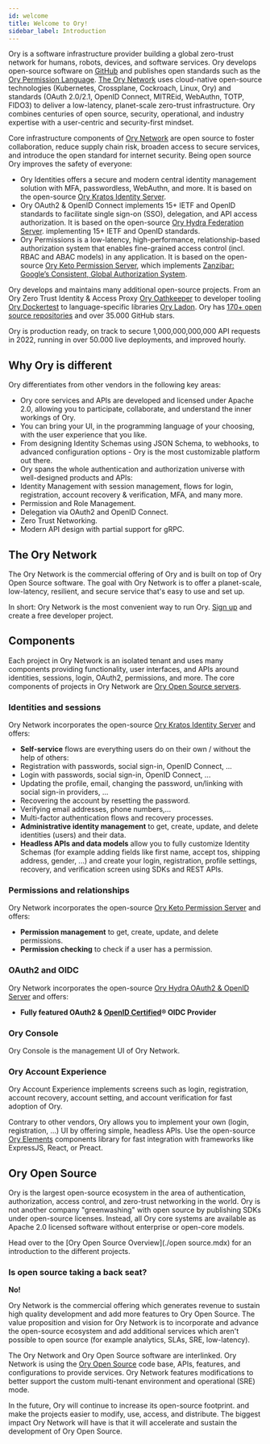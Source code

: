```yaml
---
id: welcome
title: Welcome to Ory!
sidebar_label: Introduction
---
```


Ory is a software infrastructure provider building a global zero-trust network for humans, robots, devices, and software services.
Ory develops open-source software on [GitHub](https://github.com/ory) and publishes open standards such as the
[Ory Permission Language](https://github.com/ory/keto/blob/master/docs/ory_permission_language_spec.md).
[The Ory Network](https://console.ory.sh/) uses cloud-native open-source technologies (Kubernetes, Crossplane, Cockroach, Linux,
Ory) and standards (OAuth 2.0/2.1, OpenID Connect, MITREid, WebAuthn, TOTP, FIDO3) to deliver a low-latency, planet-scale
zero-trust infrastructure. Ory combines centuries of open source, security, operational, and industry expertise with a
user-centric and security-first mindset.

Core infrastructure components of [Ory Network](https://console.ory.sh) are open source to foster collaboration, reduce supply
chain risk, broaden access to secure services, and introduce the open standard for internet security. Being open source Ory
improves the safety of everyone:

- Ory Identities offers a secure and modern central identity management solution with MFA, passwordless, WebAuthn, and more. It is
  based on the open-source [Ory Kratos Identity Server](https://github.com/ory/kratos).
- Ory OAuth2 & OpenID Connect implements 15+ IETF and OpenID standards to facilitate single sign-on (SSO), delegation, and API
  access authorization. It is based on the open-source [Ory Hydra Federation Server](https://github.com/ory/hydra). implementing
  15+ IETF and OpenID standards.
- Ory Permissions is a low-latency, high-performance, relationship-based authorization system that enables fine-grained access
  control (incl. RBAC and ABAC models) in any application. It is based on the open-source
  [Ory Keto Permission Server](https://github.com/ory/keto), which implements
  [Zanzibar: Google’s Consistent, Global Authorization System](https://research.google/pubs/pub48190/).

Ory develops and maintains many additional open-source projects. From an Ory Zero Trust Identity & Access Proxy
[Ory Oathkeeper](https://github.com/ory/oathkeeper) to developer tooling [Ory Dockertest](https://github.com/ory/dockertest) to
language-specific libraries [Ory Ladon](https://github.com/ory/ladon). Ory has
[170+ open source repositories](https://github.com/orgs/ory/repositories) and over 35.000 GitHub stars.

Ory is production ready, on track to secure 1,000,000,000,000 API requests in 2022, running in over 50.000 live deployments, and
improved hourly.

## Why Ory is different

Ory differentiates from other vendors in the following key areas:

- Ory core services and APIs are developed and licensed under Apache 2.0, allowing you to participate, collaborate, and understand
  the inner workings of Ory.
- You can bring your UI, in the programming language of your choosing, with the user experience that you like.
- From designing Identity Schemas using JSON Schema, to webhooks, to advanced configuration options - Ory is the most customizable
  platform out there.
- Ory spans the whole authentication and authorization universe with well-designed products and APIs:
- Identity Management with session management, flows for login, registration, account recovery & verification, MFA, and many more.
- Permission and Role Management.
- Delegation via OAuth2 and OpenID Connect.
- Zero Trust Networking.
- Modern API design with partial support for gRPC.

## The Ory Network

The Ory Network is the commercial offering of Ory and is built on top of Ory Open Source software. The goal with Ory Network is to
offer a planet-scale, low-latency, resilient, and secure service that's easy to use and set up.

In short: Ory Network is the most convenient way to run Ory. [Sign up](https://console.ory.sh/registration) and create a free
developer project.

## Components

Each project in Ory Network is an isolated tenant and uses many components providing functionality, user interfaces, and APIs
around identities, sessions, login, OAuth2, permissions, and more. The core components of projects in Ory Network are
[Ory Open Source servers](https://github.com/ory/).

### Identities and sessions

Ory Network incorporates the open-source [Ory Kratos Identity Server](https://www.ory.sh/kratos) and offers:

- **Self-service** flows are everything users do on their own / without the help of others:
- Registration with passwords, social sign-in, OpenID Connect, ...
- Login with passwords, social sign-in, OpenID Connect, ...
- Updating the profile, email, changing the password, un/linking with social sign-in providers, ...
- Recovering the account by resetting the password.
- Verifying email addresses, phone numbers,...
- Multi-factor authentication flows and recovery processes.
- **Administrative identity management** to get, create, update, and delete identities (users) and their data.
- **Headless APIs and data models** allow you to fully customize Identity Schemas (for example adding fields like first name,
  accept tos, shipping address, gender, ...) and create your login, registration, profile settings, recovery, and verification
  screen using SDKs and REST APIs.

### Permissions and relationships

Ory Network incorporates the open-source [Ory Keto Permission Server](https://www.ory.sh/keto) and offers:

- **Permission management** to get, create, update, and delete permissions.
- **Permission checking** to check if a user has a permission.

### OAuth2 and OIDC

Ory Network incorporates the open-source [Ory Hydra OAuth2 & OpenID Server](https://www.ory.sh/hydra) and offers:

- **Fully featured OAuth2 & [OpenID Certified](https://openid.net/developers/certified/)® OIDC Provider**

### Ory Console

Ory Console is the management UI of Ory Network.

### Ory Account Experience

Ory Account Experience implements screens such as login, registration, account recovery, account setting, and account verification
for fast adoption of Ory.

Contrary to other vendors, Ory allows you to implement your own (login, registration, ...) UI by offering simple, headless APIs.
Use the open-source [Ory Elements](https://github.com/ory/elements) components library for fast integration with frameworks like
ExpressJS, React, or Preact.

## Ory Open Source

Ory is the largest open-source ecosystem in the area of authentication, authorization, access control, and zero-trust networking
in the world. Ory is not another company "greenwashing" with open source by publishing SDKs under open-source licenses. Instead,
all Ory core systems are available as Apache 2.0 licensed software without enterprise or open-core models.

Head over to the [Ory Open Source Overview](./open source.mdx) for an introduction to the different projects.

### Is open source taking a back seat?

**No!**

Ory Network is the commercial offering which generates revenue to sustain high quality development and add more features to Ory
Open Source. The value proposition and vision for Ory Network is to incorporate and advance the open-source ecosystem and add
additional services which aren't possible to open source (for example analytics, SLAs, SRE, low-latency).

The Ory Network and Ory Open Source software are interlinked. Ory Network is using the [Ory Open Source](https://github.com/ory/)
code base, APIs, features, and configurations to provide services. Ory Network features modifications to better support the custom
multi-tenant environment and operational (SRE) mode.

In the future, Ory will continue to increase its open-source footprint. and make the projects easier to modify, use, access, and
distribute. The biggest impact Ory Network will have is that it will accelerate and sustain the development of Ory Open Source.
